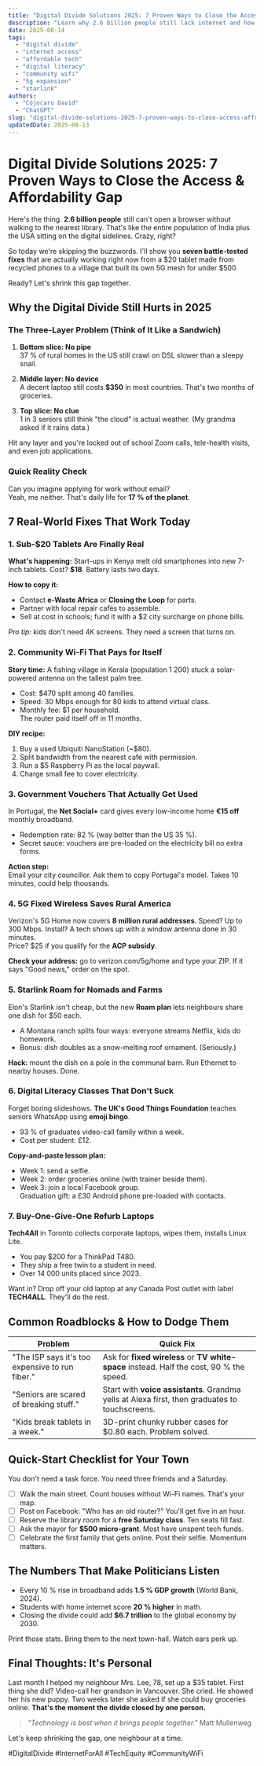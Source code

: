 ```yaml
---
title: "Digital Divide Solutions 2025: 7 Proven Ways to Close the Access & Affordability Gap"
description: "Learn why 2.6 billion people still lack internet and how 7 real-world fixes 5G, $20 tablets, community Wi-Fi are finally closing the digital divide in 2025."
date: 2025-08-14
tags:
  - "digital divide"
  - "internet access"
  - "affordable tech"
  - "digital literacy"
  - "community wifi"
  - "5g expansion"
  - "starlink"
authors:
  - "Cojocaru David"
  - "ChatGPT"
slug: "digital-divide-solutions-2025-7-proven-ways-to-close-access-affordability-gap"
updatedDate: 2025-08-13
---
```


# Digital Divide Solutions 2025: 7 Proven Ways to Close the Access & Affordability Gap

Here's the thing. **2.6 billion people** still can't open a browser without walking to the nearest library. That's like the entire population of India plus the USA sitting on the digital sidelines. Crazy, right?

So today we're skipping the buzzwords. I'll show you **seven battle-tested fixes** that are actually working right now from a $20 tablet made from recycled phones to a village that built its own 5G mesh for under $500.

Ready? Let's shrink this gap together.

## Why the Digital Divide Still Hurts in 2025

### The Three-Layer Problem (Think of It Like a Sandwich)

1. **Bottom slice: No pipe**  
   37 % of rural homes in the US still crawl on DSL slower than a sleepy snail.

2. **Middle layer: No device**  
   A decent laptop still costs **$350** in most countries. That's two months of groceries.

3. **Top slice: No clue**  
   1 in 3 seniors still think "the cloud" is actual weather. (My grandma asked if it rains data.)

Hit any layer and you're locked out of school Zoom calls, tele-health visits, and even job applications.

### Quick Reality Check  
Can you imagine applying for work without email?  
Yeah, me neither. That's daily life for **17 % of the planet**.

## 7 Real-World Fixes That Work Today

### 1. Sub-$20 Tablets Are Finally Real  
**What's happening:** Start-ups in Kenya melt old smartphones into new 7-inch tablets. Cost? **$18**. Battery lasts two days.

**How to copy it:**  
- Contact **e-Waste Africa** or **Closing the Loop** for parts.  
- Partner with local repair cafés to assemble.  
- Sell at cost in schools; fund it with a $2 city surcharge on phone bills.

*Pro tip:* kids don't need 4K screens. They need a screen that turns on.

### 2. Community Wi-Fi That Pays for Itself  
**Story time:** A fishing village in Kerala (population 1 200) stuck a solar-powered antenna on the tallest palm tree.  
- Cost: $470 split among 40 families.  
- Speed: 30 Mbps enough for 80 kids to attend virtual class.  
- Monthly fee: $1 per household.  
The router paid itself off in 11 months.

**DIY recipe:**  
1. Buy a used Ubiquiti NanoStation (~$80).  
2. Split bandwidth from the nearest café with permission.  
3. Run a $5 Raspberry Pi as the local paywall.  
4. Charge small fee to cover electricity.

### 3. Government Vouchers That Actually Get Used  
In Portugal, the **Net Social+** card gives every low-income home **€15 off** monthly broadband.  
- Redemption rate: 82 % (way better than the US 35 %).  
- Secret sauce: vouchers are pre-loaded on the electricity bill no extra forms.

**Action step:**  
Email your city councillor. Ask them to copy Portugal's model. Takes 10 minutes, could help thousands.

### 4. 5G Fixed Wireless Saves Rural America  
Verizon's 5G Home now covers **8 million rural addresses**. Speed? Up to 300 Mbps. Install? A tech shows up with a window antenna done in 30 minutes.  
Price? $25 if you qualify for the **ACP subsidy**.

**Check your address:** go to verizon.com/5g/home and type your ZIP. If it says "Good news," order on the spot.

### 5. Starlink Roam for Nomads and Farms  
Elon's Starlink isn't cheap, but the new **Roam plan** lets neighbours share one dish for $50 each.  
- A Montana ranch splits four ways: everyone streams Netflix, kids do homework.  
- Bonus: dish doubles as a snow-melting roof ornament. (Seriously.)

**Hack:** mount the dish on a pole in the communal barn. Run Ethernet to nearby houses. Done.

### 6. Digital Literacy Classes That Don't Suck  
Forget boring slideshows. **The UK's Good Things Foundation** teaches seniors WhatsApp using **emoji bingo**.  
- 93 % of graduates video-call family within a week.  
- Cost per student: £12.

**Copy-and-paste lesson plan:**  
- Week 1: send a selfie.  
- Week 2: order groceries online (with trainer beside them).  
- Week 3: join a local Facebook group.  
Graduation gift: a £30 Android phone pre-loaded with contacts.

### 7. Buy-One-Give-One Refurb Laptops  
**Tech4All** in Toronto collects corporate laptops, wipes them, installs Linux Lite.  
- You pay $200 for a ThinkPad T480.  
- They ship a free twin to a student in need.  
- Over 14 000 units placed since 2023.

Want in? Drop off your old laptop at any Canada Post outlet with label **TECH4ALL**. They'll do the rest.

## Common Roadblocks & How to Dodge Them

| Problem | Quick Fix |
|---|---|
| "The ISP says it's too expensive to run fiber." | Ask for **fixed wireless** or **TV white-space** instead. Half the cost, 90 % the speed. |
| "Seniors are scared of breaking stuff." | Start with **voice assistants**. Grandma yells at Alexa first, then graduates to touchscreens. |
| "Kids break tablets in a week." | 3D-print chunky rubber cases for $0.80 each. Problem solved. |

## Quick-Start Checklist for Your Town

You don't need a task force. You need three friends and a Saturday.

- [ ] Walk the main street. Count houses without Wi-Fi names. That's your map.  
- [ ] Post on Facebook: "Who has an old router?" You'll get five in an hour.  
- [ ] Reserve the library room for a **free Saturday class**. Ten seats fill fast.  
- [ ] Ask the mayor for **$500 micro-grant**. Most have unspent tech funds.  
- [ ] Celebrate the first family that gets online. Post their selfie. Momentum matters.

## The Numbers That Make Politicians Listen

- Every 10 % rise in broadband adds **1.5 % GDP growth** (World Bank, 2024).  
- Students with home internet score **20 % higher** in math.  
- Closing the divide could add **$6.7 trillion** to the global economy by 2030.

Print those stats. Bring them to the next town-hall. Watch ears perk up.

## Final Thoughts: It's Personal

Last month I helped my neighbour Mrs. Lee, 78, set up a $35 tablet. First thing she did? Video-call her grandson in Vancouver. She cried. He showed her his new puppy. Two weeks later she asked if she could buy groceries online. **That's the moment the divide closed by one person.**

> _"Technology is best when it brings people together."_   Matt Mullenweg

Let's keep shrinking the gap, one neighbour at a time.

#DigitalDivide #InternetForAll #TechEquity #CommunityWiFi
